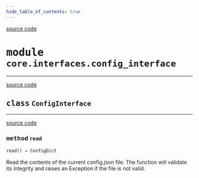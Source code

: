```yaml
---
hide_table_of_contents: true
---
```


<!-- markdownlint-disable -->

<a href="https://github.com/tum-esm/pyra/tree/main/packages/core/interfaces/config_interface.py#L0" className="SourceCodeLinkBadge">source code</a>

# <kbd>module</kbd> `core.interfaces.config_interface`






---

<a href="https://github.com/tum-esm/pyra/tree/main/packages/core/interfaces/config_interface.py#L13" className="SourceCodeLinkBadge">source code</a>

## <kbd>class</kbd> `ConfigInterface`







---

<a href="https://github.com/tum-esm/pyra/tree/main/packages/core/utils/with_filelock.py#L14" className="SourceCodeLinkBadge">source code</a>

### <kbd>method</kbd> `read`

```python
read() → ConfigDict
```

Read the contents of the current config.json file. The function will validate its integrity and raises an Exception if the file is not valid. 


